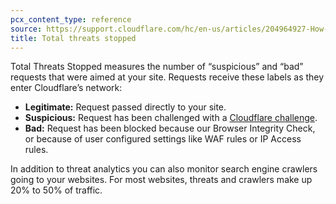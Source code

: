 ```yaml
---
pcx_content_type: reference
source: https://support.cloudflare.com/hc/en-us/articles/204964927-How-does-Cloudflare-calculate-Total-threats-stopped-
title: Total threats stopped
---
```


Total Threats Stopped measures the number of “suspicious” and “bad” requests that were aimed at your site. Requests receive these labels as they enter Cloudflare’s network:

- **Legitimate:** Request passed directly to your site.
- **Suspicious:** Request has been challenged with a [Cloudflare challenge](/cloudflare-challenges/).
- **Bad:** Request has been blocked because our Browser Integrity Check, or because of user configured settings like WAF rules or IP Access rules.

In addition to threat analytics you can also monitor search engine crawlers going to your websites. For most websites, threats and crawlers make up 20% to 50% of traffic.

